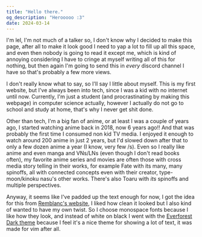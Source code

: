 ```yaml
---
title: "Hello there."
og_description: "Herooooo :3"
date: 2024-03-14
---
```


I'm lel, I'm not much of a talker so, I don't know why I decided to make this page, after all to make it look good I need to yap a lot to fill up all this space, and even then nobody is going to read it except me, which is kind of annoying considering I have to cringe at myself writing all of this for nothing, but then again I'm going to send this in _every_ discord channel I have so that's probably a few more views.

I don't really know what to say, so I'll say I little about myself. This is my first website, but I've always been into tech, since I was a kid with no internet until now. Currently, I'm just a student (and procrastinating by making this webpage) in computer science actually, however I actually do not go to school and study at home, that's why I never get shit done.

Other than tech, I'm a big fan of anime, or at least I was a couple of years ago, I started watching anime back in 2018, now 6 years ago!! And that was probably the first time I consumed non kid TV media. I enjoyed it enough to watch around 200 anime in just 2 years, but I'd slowed down after that to only a few dozen anime a year (I know, very few /s). Even so I really like anime and even manga and VNs/LNs (even though I don't read books often), my favorite anime series and movies are often those with cross media story telling in their works, for example Fate with its many, many spinoffs, all with connected concepts even with their creator, type-moon/kinoku nasu's other works. There's also Toaru with _its_ spinoffs and multiple perspectives.

Anyway, it seems like I've padded up the text enough for now, I got the idea for this from [Remblanc's website](https://remblanc.nekoweb.org), I liked how clean it looked but I also kind of wanted to have my own twist. So I choose monospace fonts because I like how they look, and instead of white on black I went with the [Everforest Dark theme](https://github.com/sainnhe/everforest) because I feel it's a nice theme for showing a lot of text, it was made for vim after all.
